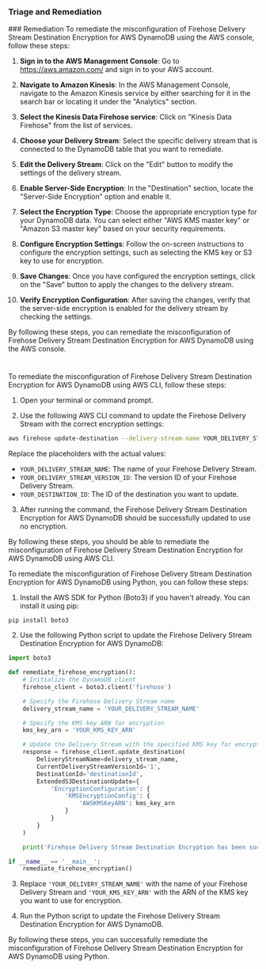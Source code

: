
### Triage and Remediation
<Tabs>
<Tab title='Remediation'>
### Remediation

<AccordionGroup>
<Accordion title='Using Console' defaultOpen='true'>
To remediate the misconfiguration of Firehose Delivery Stream Destination Encryption for AWS DynamoDB using the AWS console, follow these steps:

1. **Sign in to the AWS Management Console**: Go to https://aws.amazon.com/ and sign in to your AWS account.

2. **Navigate to Amazon Kinesis**: In the AWS Management Console, navigate to the Amazon Kinesis service by either searching for it in the search bar or locating it under the "Analytics" section.

3. **Select the Kinesis Data Firehose service**: Click on "Kinesis Data Firehose" from the list of services.

4. **Choose your Delivery Stream**: Select the specific delivery stream that is connected to the DynamoDB table that you want to remediate.

5. **Edit the Delivery Stream**: Click on the "Edit" button to modify the settings of the delivery stream.

6. **Enable Server-Side Encryption**: In the "Destination" section, locate the "Server-Side Encryption" option and enable it.

7. **Select the Encryption Type**: Choose the appropriate encryption type for your DynamoDB data. You can select either "AWS KMS master key" or "Amazon S3 master key" based on your security requirements.

8. **Configure Encryption Settings**: Follow the on-screen instructions to configure the encryption settings, such as selecting the KMS key or S3 key to use for encryption.

9. **Save Changes**: Once you have configured the encryption settings, click on the "Save" button to apply the changes to the delivery stream.

10. **Verify Encryption Configuration**: After saving the changes, verify that the server-side encryption is enabled for the delivery stream by checking the settings.

By following these steps, you can remediate the misconfiguration of Firehose Delivery Stream Destination Encryption for AWS DynamoDB using the AWS console.

#
</Accordion>

<Accordion title='Using CLI'>
To remediate the misconfiguration of Firehose Delivery Stream Destination Encryption for AWS DynamoDB using AWS CLI, follow these steps:

1. Open your terminal or command prompt.

2. Use the following AWS CLI command to update the Firehose Delivery Stream with the correct encryption settings:
   
```bash
aws firehose update-destination --delivery-stream-name YOUR_DELIVERY_STREAM_NAME --current-delivery-stream-version-id YOUR_DELIVERY_STREAM_VERSION_ID --destination-id YOUR_DESTINATION_ID --extended-s3-destination-update '{ "EncryptionConfiguration": { "NoEncryptionConfig": {} } }'
```

Replace the placeholders with the actual values:
- `YOUR_DELIVERY_STREAM_NAME`: The name of your Firehose Delivery Stream.
- `YOUR_DELIVERY_STREAM_VERSION_ID`: The version ID of your Firehose Delivery Stream.
- `YOUR_DESTINATION_ID`: The ID of the destination you want to update.

3. After running the command, the Firehose Delivery Stream Destination Encryption for AWS DynamoDB should be successfully updated to use no encryption.

By following these steps, you should be able to remediate the misconfiguration of Firehose Delivery Stream Destination Encryption for AWS DynamoDB using AWS CLI.
</Accordion>

<Accordion title='Using Python'>
To remediate the misconfiguration of Firehose Delivery Stream Destination Encryption for AWS DynamoDB using Python, you can follow these steps:

1. Install the AWS SDK for Python (Boto3) if you haven't already. You can install it using pip:
```
pip install boto3
```

2. Use the following Python script to update the Firehose Delivery Stream Destination Encryption for AWS DynamoDB:

```python
import boto3

def remediate_firehose_encryption():
    # Initialize the DynamoDB client
    firehose_client = boto3.client('firehose')

    # Specify the Firehose Delivery Stream name
    delivery_stream_name = 'YOUR_DELIVERY_STREAM_NAME'

    # Specify the KMS key ARN for encryption
    kms_key_arn = 'YOUR_KMS_KEY_ARN'

    # Update the Delivery Stream with the specified KMS key for encryption
    response = firehose_client.update_destination(
        DeliveryStreamName=delivery_stream_name,
        CurrentDeliveryStreamVersionId='1',
        DestinationId='destinationId',
        ExtendedS3DestinationUpdate={
            'EncryptionConfiguration': {
                'KMSEncryptionConfig': {
                    'AWSKMSKeyARN': kms_key_arn
                }
            }
        }
    )

    print('Firehose Delivery Stream Destination Encryption has been successfully updated.')

if __name__ == '__main__':
    remediate_firehose_encryption()
```

3. Replace `'YOUR_DELIVERY_STREAM_NAME'` with the name of your Firehose Delivery Stream and `'YOUR_KMS_KEY_ARN'` with the ARN of the KMS key you want to use for encryption.

4. Run the Python script to update the Firehose Delivery Stream Destination Encryption for AWS DynamoDB.

By following these steps, you can successfully remediate the misconfiguration of Firehose Delivery Stream Destination Encryption for AWS DynamoDB using Python.
</Accordion>

</AccordionGroup>
</Tab>
</Tabs>
